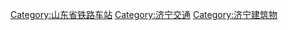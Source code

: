 
[[Category:山东省铁路车站|Category:山东省铁路车站]]
[[Category:济宁交通|Category:济宁交通]]
[[Category:济宁建筑物|Category:济宁建筑物]]